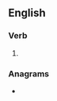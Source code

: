 ==English==

===Verb===
{{head|en|verb form}}

# {{en-third-person singular of|opt out}}

===Anagrams===
* {{anagrams|en|opt-outs|out-tops|outpost|outtops|puttoos|stopout}}
